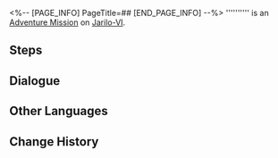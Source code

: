 <%-- [PAGE_INFO]
PageTitle=##
[END_PAGE_INFO] --%>
{{Stub|Dialogue.}}
{{Mission Infobox
|id            = 4040164
|title         = 
|image         = <!--Mission .png-->
|type          = Adventure
|event_name    = 
|chapter       = 
|requirements  = Complete {{cx}}<!--Hidden Mission ID 4040163--> and wait for the next Daily [[Reset]]
|summary       = <!--official mission summary from Fate's Atlas-->
|characters    = Trailblazer
|startLocation = [[Jarilo-VI]] - [[Hotel Corridor]]
|world         = Jarilo-VI
|area          = Hotel Corridor
|prev          = 
|next          = 
|rewards       = 
}}
'''''''''' is an [[Adventure Mission]] on [[Jarilo-VI]].

==Steps==


<!--
==Gameplay Notes==

--><!--
==Trial Character==

-->
==Dialogue==
{{Stub Dialogue}}

{{Dialogue End}}

==Other Languages==
{{Other Languages
|en   = 
|zhs  = 
|zht  = 
|ja   = 
|ko   = 
|es   = 
|fr   = 
|ru   = 
|th   = 
|vi   = 
|de   = 
|id   = 
|pt   = 
}}

==Change History==
{{Change History|1.0}}
